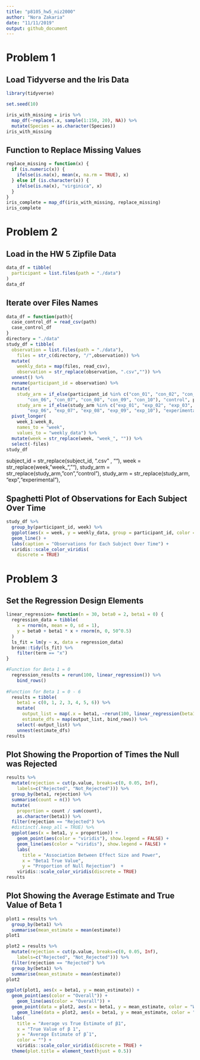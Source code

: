 ```yaml
---
title: "p8105_hw5_niz2000"
author: "Nora Zakaria"
date: "11/11/2019"
output: github_document
---
```


# Problem 1

## Load Tidyverse and the Iris Data
```r
library(tidyverse)

set.seed(10)

iris_with_missing = iris %>% 
  map_df(~replace(.x, sample(1:150, 20), NA)) %>%
  mutate(Species = as.character(Species))
iris_with_missing
```


## Function to Replace Missing Values
```r
replace_missing = function(x) {
  if (is.numeric(x)) {
    ifelse(is.na(x), mean(x, na.rm = TRUE), x)
  } else if (is.character(x)) {
    ifelse(is.na(x), "virginica", x)
  }
}
iris_complete = map_df(iris_with_missing, replace_missing)
iris_complete
```


# Problem 2

## Load in the HW 5 Zipfile Data
```r
data_df = tibble(
  participant = list.files(path = "./data")
)
data_df
```


## Iterate over Files Names
```r
data_df = function(path){
  case_control_df = read_csv(path)
  case_control_df 
}
directory = "./data"
study_df = tibble(
  observation = list.files(path = "./data"),
    files = str_c(directory, "/",observation)) %>%
  mutate(
    weekly_data = map(files, read_csv),
    observation = str_replace(observation, ".csv","")) %>%
  unnest() %>%
  rename(participant_id = observation) %>%
  mutate(
    study_arm = if_else(participant_id %in% c("con_01", "con_02", "con_03", "con_04", "con_05",
        "con_06", "con_07", "con_08", "con_09", "con_10"), "control", participant_id),
    study_arm = if_else(study_arm %in% c("exp_01", "exp_02", "exp_03", "exp_04", "exp_05",
        "exp_06", "exp_07", "exp_08", "exp_09", "exp_10"), "experimental", study_arm)) %>%
  pivot_longer(
    week_1:week_8,
    names_to = "week",
    values_to = "weekly_data") %>%
  mutate(week = str_replace(week, "week_", "")) %>%
  select(-files)
study_df
```
 
 subject_id = str_replace(subject_id, ".csv" , ""),
 week = str_replace(week, "week_", ""),
 study_arm = str_replace(study_arm, "con","control"),
 study_arm = str_replace(study_arm, "exp","experimental"),
    
## Spaghetti Plot of Observations for Each Subject Over Time
```r
study_df %>% 
  group_by(participant_id, week) %>% 
  ggplot(aes(x = week, y = weekly_data, group = participant_id, color = study_arm)) +
  geom_line() +
  labs(caption = "Observations for Each Subject Over Time") + 
  viridis::scale_color_viridis(
    discrete = TRUE)
```


# Problem 3

## Set the Regression Design Elements
```r
linear_regression= function(n = 30, beta0 = 2, beta1 = 0) {
  regression_data = tibble(
    x = rnorm(n, mean = 0, sd = 1),
    y = beta0 + beta1 * x + rnorm(n, 0, 50^0.5)
  )
  ls_fit = lm(y ~ x, data = regression_data) 
  broom::tidy(ls_fit) %>%
    filter(term == "x")
}

#Function for Beta 1 = 0
  regression_results = rerun(100, linear_regression()) %>%
    bind_rows()
  
#Function for Beta 1 = 0 - 6
  results = tibble(
    beta1 = c(0, 1, 2, 3, 4, 5, 6)) %>%
    mutate(
      output_list = map(.x = beta1, ~rerun(100, linear_regression(beta1 = .x))),
      estimate_dfs = map(output_list, bind_rows)) %>%
    select(-output_list) %>%
    unnest(estimate_dfs)
results
```


## Plot Showing the Proportion of Times the Null was Rejected

```r
results %>%
  mutate(rejection = cut(p.value, breaks=c(0, 0.05, Inf), 
    labels=c("Rejected", "Not_Rejected"))) %>%
  group_by(beta1, rejection) %>%
  summarise(count = n()) %>%
  mutate(
    proportion = count / sum(count),
    as.character(beta1)) %>%
  filter(rejection == "Rejected") %>%
  #distinct(.keep_all = TRUE) %>%
  ggplot(aes(x = beta1, y = proportion)) + 
    geom_point(aes(color = "viridis"), show.legend = FALSE) + 
    geom_line(aes(color = "viridis"), show.legend = FALSE) +
    labs(
      title = "Association Between Effect Size and Power",
      x = "Beta1 True Value",
      y = "Proportion of Null Rejection")  +
    viridis::scale_color_viridis(discrete = TRUE) 
results
```
 

## Plot Showing the Average Estimate and True Value of Beta 1

```r
plot1 = results %>%
  group_by(beta1) %>%
  summarise(mean_estimate = mean(estimate))
plot1

plot2 = results %>%
  mutate(rejection = cut(p.value, breaks=c(0, 0.05, Inf), 
    labels=c("Rejected", "Not_Rejected"))) %>%
  filter(rejection == "Rejected") %>%
  group_by(beta1) %>%
  summarise(mean_estimate = mean(estimate))
plot2

ggplot(plot1, aes(x = beta1, y = mean_estimate)) + 
  geom_point(aes(color = "Overall")) + 
    geom_line(aes(color = "Overall")) +
  geom_point(data = plot2, aes(x = beta1, y = mean_estimate, color = "When Null Was Rejected")) +
    geom_line(data = plot2, aes(x = beta1, y = mean_estimate, color = "When Null Was Rejected")) +
  labs(
    title = "Average vs True Estimate of β1",
    x = "True Value of β 1",
    y = "Average Estimate of β̂ 1",
    color = "") +
    viridis::scale_color_viridis(discrete = TRUE) +
  theme(plot.title = element_text(hjust = 0.5))
```





